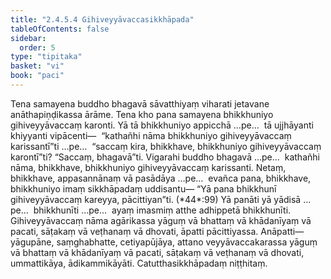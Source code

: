 ```yaml
---
title: "2.4.5.4 Gihiveyyāvaccasikkhāpada"
tableOfContents: false
sidebar:
  order: 5
type: "tipitaka"
basket: "vi"
book: "paci"
---
```



<DynamicBreadcrumb />

<Division number="990" book="paci" bookNo="2" page="395">

<Paragraph number="3019" book="paci">
Tena samayena buddho bhagavā sāvatthiyaṃ viharati jetavane anāthapiṇḍikassa ārāme. Tena kho pana samayena bhikkhuniyo gihiveyyāvaccaṃ karonti. Yā tā bhikkhuniyo appicchā …pe…  tā ujjhāyanti khiyyanti vipācenti—  “kathañhi nāma bhikkhuniyo gihiveyyāvaccaṃ karissantī”ti …pe…  “saccaṃ kira, bhikkhave, bhikkhuniyo gihiveyyāvaccaṃ karontī”ti? “Saccaṃ, bhagavā”ti. Vigarahi buddho bhagavā …pe…  kathañhi nāma, bhikkhave, bhikkhuniyo gihiveyyāvaccaṃ karissanti. Netaṃ, bhikkhave, appasannānaṃ vā pasādāya …pe…  evañca pana, bhikkhave, bhikkhuniyo imaṃ sikkhāpadaṃ uddisantu—
</Paragraph>

</Division>
<Division number="991" book="paci" bookNo="2" page="395">

<Paragraph number="3020" book="paci">
<Emphasis>“Yā pana bhikkhunī gihiveyyāvaccaṃ kareyya, pācittiyan”</Emphasis>ti. (*44*:<Emphasis>99</Emphasis>)
</Paragraph>

</Division>
<Division number="992" book="paci" bookNo="2" page="395">

<Paragraph number="3021" book="paci">
<Emphasis>Yā panā</Emphasis>ti yā yādisā …pe…  <Emphasis>bhikkhunī</Emphasis>ti …pe…  ayaṃ imasmiṃ atthe adhippetā bhikkhunīti.
</Paragraph>

<Paragraph number="3022" book="paci">
<Emphasis>Gihiveyyāvaccaṃ</Emphasis> nāma agārikassa yāguṃ vā bhattaṃ vā khādanīyaṃ vā pacati, sāṭakaṃ vā veṭhanaṃ vā dhovati, āpatti pācittiyassa.
</Paragraph>

</Division>
<Division number="993" book="paci" bookNo="2" page="395">

<Paragraph number="3023" book="paci">
Anāpatti—  yāgupāne, saṃghabhatte, cetiyapūjāya, attano veyyāvaccakarassa yāguṃ vā bhattaṃ vā khādanīyaṃ vā pacati, sāṭakaṃ vā veṭhanaṃ vā dhovati, ummattikāya, ādikammikāyāti.

</Paragraph>
</Division>

<Paragraph number="3024" type="center" book="paci">
Catutthasikkhāpadaṃ niṭṭhitaṃ.
</Paragraph>